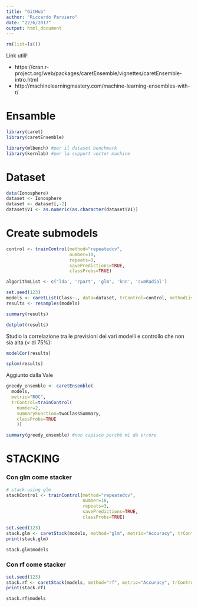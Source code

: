 ```yaml
---
title: "GitHub"
author: "Riccardo Parviero"
date: "22/6/2017"
output: html_document
---
```


```r
rm(list=ls())
```

Link utili!  

* https://cran.r-project.org/web/packages/caretEnsemble/vignettes/caretEnsemble-intro.html
* http://machinelearningmastery.com/machine-learning-ensembles-with-r/

# Ensamble

```r
library(caret)
library(caretEnsemble)

library(mlbench) #per il dataset benchmark
library(kernlab) #per la support vector machine
```

# Dataset

```r
data(Ionosphere)
dataset <- Ionosphere
dataset <- dataset[,-2]
dataset$V1 <- as.numeric(as.character(dataset$V1))
```

# Create submodels

```r
control <- trainControl(method="repeatedcv",
                        number=10,
                        repeats=3,
                        savePredictions=TRUE,
                        classProbs=TRUE)

algorithmList <- c('lda', 'rpart', 'glm', 'knn', 'svmRadial')

set.seed(123)
models <- caretList(Class~., data=dataset, trControl=control, methodList=algorithmList)
results <- resamples(models)

summary(results)
```

```r
dotplot(results)
```

Studio la correlazione tra le previsioni dei vari modelli e controllo che non sia alta (< di 75%):
```r
modelCor(results)
```

```r
splom(results)
```

Aggiunto dalla Vale

```r

greedy_ensemble <- caretEnsemble(
  models, 
  metric="ROC",
  trControl=trainControl(
    number=2,
    summaryFunction=twoClassSummary,
    classProbs=TRUE
    ))

summary(greedy_ensemble) #non capisco perchè mi dà errore
```



# STACKING

### Con glm come stacker

```r
# stack using glm
stackControl <- trainControl(method="repeatedcv",
                             number=10,
                             repeats=3,
                             savePredictions=TRUE,
                             classProbs=TRUE)

set.seed(123)
stack.glm <- caretStack(models, method="glm", metric="Accuracy", trControl=stackControl)
print(stack.glm)
```

```r
stack.glm$models
```


### Con rf come stacker

```r
set.seed(123)
stack.rf <- caretStack(models, method="rf", metric="Accuracy", trControl=stackControl)
print(stack.rf)
```

```r
stack.rf$models
```

